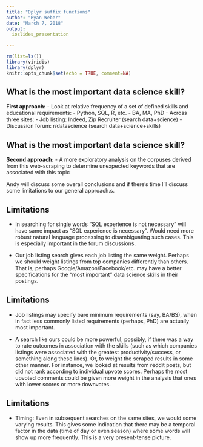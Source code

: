 ```yaml
---
title: "Dplyr suffix functions"
author: "Ryan Weber"
date: "March 7, 2018"
output:
  ioslides_presentation

---
```

```r
rm(list=ls())
library(viridis)
library(dplyr)
knitr::opts_chunk$set(echo = TRUE, comment=NA)
```

## What is the most important data science skill?

 <b>First approach:</b>
 - Look at relative frequency of a set of defined skills and educational requirements:
   - Python, SQL, R, etc.
   - BA, MA, PhD
 - Across three sites:
  - Job listing: Indeed, Zip Recruiter (search data+science)
  - Discussion forum: r/datascience (search data+science+skills)
  
## What is the most important data science skill?
<b>Second approach:</b>
  - A more exploratory analysis on the corpuses derived from this web-scraping to determine unexpected  keywords that are associated with this topic
  
Andy will discuss some overall conclusions and if there's time I'll discuss some limitations to our general approach.s.

## Limitations

 - In searching for single words "SQL experience is not necessary" will have same impact as "SQL experience is necessary".  Would need more robust natural language processing to disambiguating such cases.  This is especially important in the forum discussions.
 
  - Our job listing search gives each job listing the same weight.  Perhaps we should weight listings from top companies differently than others.  That is, perhaps Google/Amazon/Facebook/etc. may have a better specifications for the "most important" data science skills in their postings.
 
## Limitations
 
  - Job listings may specify bare minimum requirements (say, BA/BS), when in fact less commonly listed requirements (perhaps, PhD) are actually most important.  
  
   - A search like ours could be more powerful, possibly, if there was a way to rate outcomes in association with the skills (such as which companies listings were associated with the greatest productivity/success, or something along these lines).  Or, to weight the scraped results in some other manner.  For instance, we looked at results from reddit posts, but did not rank according to individual upvote scores.  Perhaps the most upvoted comments could be given more weight in the analysis that ones with lower scores or more downvotes.
 
## Limitations

  - Timing: Even in subsequent searches on the same sites, we would some varying results.  This gives some indication that there may be a temporal factor in the data (time of day or even season) where some words will show up more frequently.  This is a very present-tense picture.


